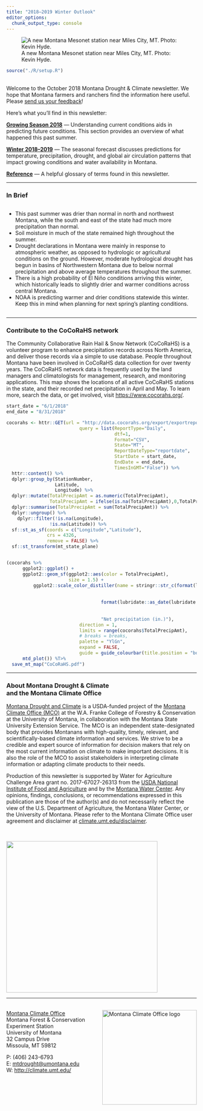```yaml
---
title: "2018–2019 Winter Outlook"
editor_options: 
  chunk_output_type: console
---
```


![A new Montana Mesonet station near Miles City, MT. Photo: Kevin Hyde.](./img/Kevin_Hyde_fort_keogh.jpg)

```r
source("./R/setup.R")
```

## {-}

Welcome to the October 2018 Montana Drought & Climate newsletter. We hope that Montana farmers and ranchers find the information here useful. Please [send us your feedback](mailto:mtdrought@umontana.edu)!

Here's what you'll find in this newsletter:

[**Growing Season 2018**](./review.html) --- Understanding current conditions aids in predicting future conditions. This section provides an overview of what happened this past summer.

[**Winter 2018--2019**](./forecast.html) --- The seasonal forecast discusses predictions for temperature, precipitation, drought, and global air circulation patterns that impact growing conditions and water availability in Montana.

[**Reference**](./reference.html) --- A helpful glossary of terms found in this newsletter.

-----

### In Brief {-}

<div style="-webkit-columns: 2 300px;-moz-columns: 2 300px;columns: 2 300px;">
* This past summer was drier than normal in north and northwest Montana, while the south and east of the state had much more precipitation than normal.
* Soil moisture in much of the state remained high throughout the summer.
* Drought declarations in Montana were mainly in response to atmospheric weather, as opposed to hydrologic or agricultural conditions on the ground. However, moderate hydrological drought has begun in basins of Northwestern Montana due to below normal precipitation and above average temperatures throughout the summer.
* There is a high probability of El Niño conditions arriving this winter, which historically leads to slightly drier and warmer conditions across central Montana.
* NOAA is predicting warmer and drier conditions statewide this winter. Keep this in mind when planning for next spring’s planting conditions.
</div>

-----

### Contribute to the CoCoRaHS network {-}

The Community Collaborative Rain Hail & Snow Network (CoCoRaHS) is a volunteer program to enhance precipitation records across North America, and deliver those records via a simple to use database. People throughout Montana have been involved in CoCoRaHS data collection for over twenty years. The CoCoRaHS network data is frequently used by the land managers and climatologists for management, research, and monitoring applications. This map shows the locations of all active CoCoRaHS stations in the state, and their recorded net precipitation in April and May. To learn more, search the data, or get involved, visit [https://www.cocorahs.org/](https://www.cocorahs.org/).

```r

start_date = "6/1/2018"
end_date = "8/31/2018"

cocorahs <- httr::GET(url = "http://data.cocorahs.org/export/exportreports.aspx",
                           query = list(ReportType="Daily",
                                        dtf=1,
                                        Format="CSV",
                                        State="MT",
                                        ReportDateType="reportdate",
                                        StartDate = start_date,
                                        EndDate = end_date,
                                        TimesInGMT="False")) %>%
  httr::content() %>%
  dplyr::group_by(StationNumber,
                  Latitude,
                  Longitude) %>%
  dplyr::mutate(TotalPrecipAmt = as.numeric(TotalPrecipAmt),
                TotalPrecipAmt = ifelse(is.na(TotalPrecipAmt),0,TotalPrecipAmt)) %>%
  dplyr::summarise(TotalPrecipAmt = sum(TotalPrecipAmt)) %>%
  dplyr::ungroup() %>%
    dplyr::filter(!is.na(Longitude),
                !is.na(Latitude)) %>%
  sf::st_as_sf(coords = c("Longitude","Latitude"),
               crs = 4326,
               remove = FALSE) %>%
  sf::st_transform(mt_state_plane)


(cocorahs %>%
      ggplot2::ggplot() +
      ggplot2::geom_sf(ggplot2::aes(color = TotalPrecipAmt),
                       size = 1.5) +
          ggplot2::scale_color_distiller(name = stringr::str_c(format(lubridate::as_date(start_date, 
                                                                                         tz = "America/Denver",
                                                                                         format = "%m/%d/%Y"), '%B %d, %Y')," - \n",
                                   format(lubridate::as_date(lubridate::as_date(end_date, 
                                                                                         tz = "America/Denver",
                                                                                         format = "%m/%d/%Y")), '%B %d, %Y'),"\n",
                                   "Net precipitation (in.)"),
                           direction = 1,
                           limits = range(cocorahs$TotalPrecipAmt),
                           # breaks = breaks,
                           palette = "YlGn",
                           expand = FALSE,
                           guide = guide_colourbar(title.position = "bottom")) +
      mtd_plot()) %T>%
  save_mt_map("CoCoRaHS.pdf")

```

-----

### About **Montana Drought & Climate**<br>and the **Montana Climate Office** {-}
[Montana Drought and Climate](https://climate.umt.edu/mtdrought/) is a USDA-funded project of the [Montana Climate Office (MCO)](https://climate.umt.edu/) at the W.A. Franke College of Forestry & Conservation at the University of Montana, in collaboration with the Montana State University Extension Service. The MCO is an independent state-designated body that provides Montanans with high-quality, timely, relevant, and scientifically-based climate information and services. We strive to be a credible and expert source of information for decision makers that rely on the most current information on climate to make important decisions. It is also the role of the MCO to assist stakeholders in interpreting climate information or adapting climate products to their needs.

Production of this newsletter is supported by Water for Agriculture Challenge Area grant no. 2017-67027-26313 from the [USDA National Institute of Food and Agriculture](https://nifa.usda.gov/) and by the [Montana Water Center](http://www.montanawatercenter.org/). Any opinions, findings, conclusions, or recommendations expressed in this publication are those of the author(s) and do not necessarily reflect the view of the U.S. Department of Agriculture, the Montana Water Center, or the University of Montana. Please refer to the Montana Climate Office user agreement and disclaimer at [climate.umt.edu/disclaimer](http://climate.umt.edu/disclaimer/).

<br>
<div style="text-align: left;">
![](./img/NIFA_logo.jpg){style="width:400px;"}
</div>


-----

<br>
<a href="https://climate.umt.edu/" target="_blank">
  <img src="./img/MCO_logo.svg" alt="Montana Climate Office logo" style="width:250px;float:right;">
</a>
[Montana Climate Office](https://climate.umt.edu/)<br>
Montana Forest & Conservation Experiment Station<br>
University of Montana<br>
32 Campus Drive<br>
Missoula, MT 59812<br>

P: (406) 243-6793<br>
E: [mtdrought@umontana.edu](mailto:mtdrought@umontana.edu)<br>
W: [http://climate.umt.edu/](http://climate.umt.edu/)
